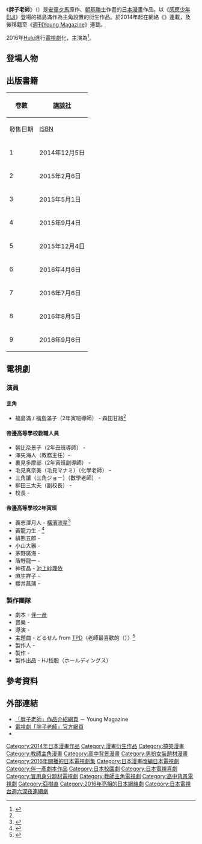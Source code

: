 {{Infobox animanga/Headerofja
|標題= 胖子老師
|圖像=
|說明= 
|日文名稱= でぶせん
|英文名稱= Debu Sen
|假名= 
|羅馬字= 
|類型= [[校園漫畫|校園]]、[[黑色幽默|黑色幽默]]
}}
{{Infobox animanga/Manga
|作者= [[安童夕馬|安童夕馬]]
|作畫= [[朝基勝士|朝基勝士]]
|出版社= {{flagicon|JPN}} [[講談社|講談社]]
|其他出版社= 
|連載雜誌= {{link-ja|Manga Box|マンガボックス}}→<br/>[[週刊Young_Magazine|週刊Young Magazine]]
|label= 
|開始= {{small|Manga Box：}}<br/>2014年12號－21號<br/>{{small|週刊Young Magazine：}}<br/>2014年45號
|結束= 2016年39號
|冊數= 全9冊
|話數=
|其他= 
}}
{{Infobox animanga/Footerofja}}

《'''胖子老師'''》（{{lang-ja|でぶせん}}）是[[安童夕馬|安童夕馬]]原作、[[朝基勝士|朝基勝士]]作畫的[[日本漫畫|日本漫畫]]作品。以《[[感應少年EIJI|感應少年EIJI]]》登場的福島滿作為主角設置的衍生作品。於2014年起在網絡《{{link-ja|Manga Box|マンガボックス}}》連載，及後移籍至《[[週刊Young_Magazine|週刊Young Magazine]]》連載。

2016年[[Hulu|Hulu]]進行[[電視劇|電視劇]]化，主演為{{tsl|ja|森田甘路}}<ref name=oricon160711>{{cite web|url=http://www.oricon.co.jp/news/2074860/|title=実写ドラマ版『でぶせん』主演に森田甘路を抜てき…で、誰!?|publisher=[[オリコン|ORICON]]|date=2016-07-20|accessdate=2016-08-27}}</ref>。

== 登場人物 ==

== 出版書籍 ==
{| class=wikitable style="font-size:small;"
!rowspan="2"|卷數
!colspan="2"|{{flagicon|JPN}} [[講談社|講談社]]
|-
!發售日期!![[ISBN|ISBN]]
|-
! 1
| 2014年12月5日 || ISBN 978-4-06-382531-2
|-
! 2
| 2015年2月6日 || ISBN 978-4-06-382559-6
|-
! 3
| 2015年5月1日 || ISBN 978-4-06-382612-8
|-
! 4
| 2015年9月4日 || ISBN 978-4-06-382673-9
|-
! 5
| 2015年12月4日 || ISBN 978-4-06-382715-6
|-
! 6
| 2016年4月6日 || ISBN 978-4-06-382758-3
|-
! 7
| 2016年7月6日 || ISBN 978-4-06-382776-7
|-
! 8
| 2016年8月5日 || ISBN 978-4-06-382838-2
|-
! 9
| 2016年9月6日 || ISBN 978-4-06-382842-9
|}

== 電視劇 ==
=== 演員 ===
==== 主角 ====
* 福島滿 / 福島滿子（2年寅班導師） - 森田甘路<ref name=oricon160711/>

==== 帝邊高等學校教職人員 ====
* 朝比奈景子（2年丑班導師） - {{tsl|ja|大澤玲美}}
* 澤矢海人（教務主任）- {{tsl|ja|渡辺邦斗|渡邊邦斗}}
* 裏見多摩部（2年寅班副導師） - {{tsl|ja|渋谷謙人|澀谷謙人}}
* 毛見真奈美（毛見マナミ）（化學老師） - {{tsl|ja|寺川里奈}}
* 三角讓（三角ジョー）（數學老師） - {{tsl|ja|川嶋秀明}}
* 柳田三太夫（副校長） - {{tsl|ja|スマイリーキクチ|菊池聰}}
* 校長 - {{tsl|ja|ぴろき|廣樹}}

==== 帝邊高等學校2年寅班 ====
* 義志澤月人 - [[橫濱流星|橫濱流星]]<ref name=oricon160720>{{cite web|url=http://www.oricon.co.jp/news/2075373/|title=横浜流星、『でぶせん』出演 学校一の問題児・義志沢月人役|publisher=[[オリコン|ORICON]]|date=2016-07-20|accessdate=2016-08-27}}</ref>
* 黃龍力生 - {{tsl|ja|大野拓朗}}<ref name=oricon160803>{{cite web|url=http://www.oricon.co.jp/news/2075667/|title=大野拓朗“ヤクザの息子”に変身 初の全身入れ墨&初トライバル|publisher=[[オリコン|ORICON]]|date=2016-08-03|accessdate=2016-08-27}}</ref>
* 緋熊五郎 - {{tsl|ja|東史友亮}}
* 小山大器 - {{tsl|ja|渕野右登|淵野右登}}
* 茅野廣海 - {{tsl|ja|中山龍也}}
* 盾野龍一 - {{tsl|ja|濱田和馬}}
* 神夜晶 - [[池上紗理依|池上紗理依]]
* 麻生祥子 - {{tsl|ja|芝崎唯奈}}
* 櫻井菖蒲 - {{tsl|ja|椿弓里奈}}

=== 製作團隊 ===
* 劇本 - [[伴一彦|伴一彦]]
* 音樂 - {{tsl|ja|小西康陽}}
* 導演 - {{tsl|ja|松永洋一}}
* 主題曲 - どるせん from [[東京勁舞娃娃|TPD]]〈老師最喜歡的（{{lang|ja|センセイのお気に入り}}）〉<ref name=oricon160805>{{cite web|url=http://music.oricon.co.jp/php/news/NewsInfo.php?news=2076320|title=TPD新ユニットが連ドラ『でぶせん』主題歌　主演・森田甘路もメンバーに|publisher=[[オリコン|ORICON]]|date=2016-08-05|accessdate=2016-08-27}}</ref>
* 製作人 - {{tsl|ja|次屋尚}}
* 製作 - {{tsl|ja|ケイファクトリー|K Factory}}
* 製作出品 - HJ控股（ホールディングス）

==參考資料==
{{reflist}}

== 外部連結 ==
* [https://web.archive.org/web/20190707133809/https://yanmaga.jp/c/debusen/ 「胖子老師」作品介紹網頁] － Young Magazine
* [https://www.happyon.jp/static/debusen/ 電視劇「胖子老師」官方網頁]
* {{twitter|drama_debusen|Hulu原創劇集「胖子老師」}}

{{日本電視台週六深夜連續劇}}

{{DEFAULTSORT:Debusen}}
[[Category:2014年日本漫畫作品|Category:2014年日本漫畫作品]]
[[Category:漫畫衍生作品|Category:漫畫衍生作品]]
[[Category:搞笑漫畫|Category:搞笑漫畫]]
[[Category:教師主角漫畫|Category:教師主角漫畫]]
[[Category:高中背景漫畫|Category:高中背景漫畫]]
[[Category:男扮女裝題材漫畫|Category:男扮女裝題材漫畫]]
[[Category:2016年開播的日本電視劇集|Category:2016年開播的日本電視劇集]]
[[Category:日本漫畫改編日本電視劇|Category:日本漫畫改編日本電視劇]]
[[Category:伴一彥劇本作品|Category:伴一彥劇本作品]]
[[Category:日本校園劇|Category:日本校園劇]]
[[Category:日本電視喜劇|Category:日本電視喜劇]]
[[Category:冒用身分題材電視劇|Category:冒用身分題材電視劇]]
[[Category:教師主角電視劇|Category:教師主角電視劇]]
[[Category:高中背景電視劇|Category:高中背景電視劇]]
[[Category:亞樹直|Category:亞樹直]]
[[Category:2016年亮相的日本網絡劇|Category:2016年亮相的日本網絡劇]]
[[Category:日本電視台週六深夜連續劇|Category:日本電視台週六深夜連續劇]]